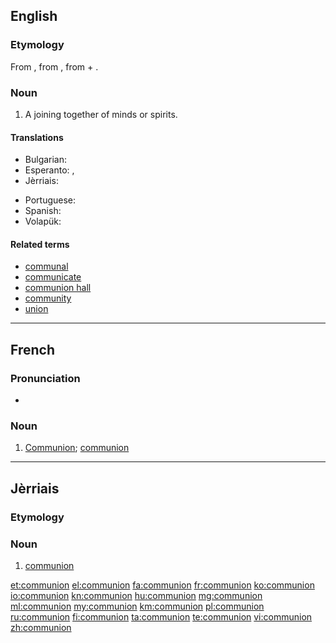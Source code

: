{{also|Communion}}
==English==

===Etymology===
From {{etyl|fro|en}} {{term|comunion|lang=fro}}, from {{etyl|la|en}} {{m|la|commūniō||communion}}, from {{term|cum|lang=la||with}} + {{m|la|mūnus||gift}}.

===Noun===
{{en-noun}}

# A joining together of minds or spirits.

====Translations====
{{trans-top|a joining together of minds or spirits}}
* Bulgarian: {{t+|bg|единение|n|sc=Cyrl}}
* Esperanto: {{t|eo|komuneco}}, {{t|eo|komunio}}
* Jèrriais: {{t|roa-jer|communion|f}}
{{trans-mid}}
* Portuguese: {{t+|pt|comunhão|f}}
* Spanish: {{t+|es|comunión|f}}
* Volapük: {{t+|vo|komuin}}
{{trans-bottom}}

====Related terms====
* [[communal]]
* [[communicate]]
* [[communion hall]]
* [[community]]
* [[union]]

----

==French==

===Pronunciation===
* {{audio|Fr-communion.ogg|Audio|lang=fr}}

===Noun===
{{fr-noun|f}}
{{attention|fr|needs expansion}}

# [[Communion#English|Communion]]; [[communion#English|communion]]

----

==Jèrriais==

===Etymology===
{{rfe|lang=roa-jer}}

===Noun===
{{roa-jer-noun|f}}

# [[#English|communion]]

[[et:communion]]
[[el:communion]]
[[fa:communion]]
[[fr:communion]]
[[ko:communion]]
[[io:communion]]
[[kn:communion]]
[[hu:communion]]
[[mg:communion]]
[[ml:communion]]
[[my:communion]]
[[km:communion]]
[[pl:communion]]
[[ru:communion]]
[[fi:communion]]
[[ta:communion]]
[[te:communion]]
[[vi:communion]]
[[zh:communion]]